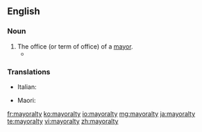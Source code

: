 ==English==

===Noun===
{{en-noun|mayoralties}}

# The office (or term of office) of a [[mayor]].
#*{{quote-news|year=2009|date=February 16|author=Simon Romero|title=Chávez Decisively Wins Bid to End Term Limits|work=New York Times|url=http://www.nytimes.com/2009/02/16/world/americas/16venez.html
|passage=The results, coming after voters had rejected a similar effort by Mr. Chávez just 15 months ago, pointed to his resilience after a decade in power, as well as to the fragmentation of his opposition, which as recently as November had won key '''mayoralties''' and governorships.}}

===Translations===
{{trans-top|the office or term of a mayor}}
* Italian: {{t|it|sindacatura|f}}
{{trans-mid}}
* Maori: {{t|mi|meatanga}}
{{trans-bottom}}

[[fr:mayoralty]]
[[ko:mayoralty]]
[[io:mayoralty]]
[[mg:mayoralty]]
[[ja:mayoralty]]
[[te:mayoralty]]
[[vi:mayoralty]]
[[zh:mayoralty]]